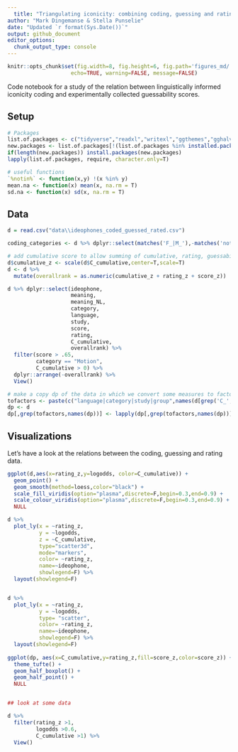 ```yaml
---
  title: "Triangulating iconicity: combining coding, guessing and rating measures"
author: "Mark Dingemanse & Stella Punselie"
date: "Updated `r format(Sys.Date())`"
output: github_document
editor_options: 
  chunk_output_type: console
---
```

  
  ```r
knitr::opts_chunk$set(fig.width=8, fig.height=6, fig.path='figures_md/',
                      echo=TRUE, warning=FALSE, message=FALSE)

```

Code notebook for a study of the relation between linguistically informed iconicity coding and experimentally collected guessability scores.

## Setup

```r
# Packages
list.of.packages <- c("tidyverse","readxl","writexl","ggthemes","gghalves","plotly","viridis")
new.packages <- list.of.packages[!(list.of.packages %in% installed.packages()[,"Package"])]
if(length(new.packages)) install.packages(new.packages)
lapply(list.of.packages, require, character.only=T)

# useful functions
`%notin%` <- function(x,y) !(x %in% y) 
mean.na <- function(x) mean(x, na.rm = T)
sd.na <- function(x) sd(x, na.rm = T)

```
## Data

```r
d = read.csv("data\\ideophones_coded_guessed_rated.csv")

coding_categories <- d %>% dplyr::select(matches('F_|M_'),-matches('notes|meaning')) %>% names()

# add cumulative score to allow summing of cumulative, rating, guessability
d$cumulative_z <- scale(d$C_cumulative,center=T,scale=T)
d <- d %>%
  mutate(overallrank = as.numeric(cumulative_z + rating_z + score_z))

d %>% dplyr::select(ideophone,
                    meaning,
                    meaning_NL,
                    category,
                    language,
                    study,
                    score,
                    rating,
                    C_cumulative,
                    overallrank) %>%
  filter(score > .65,
         category == "Motion",
         C_cumulative > 0) %>%
  dplyr::arrange(-overallrank) %>%
  View()

# make a copy dp of the data in which we convert some measures to factors for easy plotting & facetting
tofactors <- paste(c("language|category|study|group",names(d[grep('C_',names(d))])),collapse = "|")
dp <- d
dp[,grep(tofactors,names(dp))] <- lapply(dp[,grep(tofactors,names(dp))], as.factor)


```

## Visualizations
Let's have a look at the relations between the coding, guessing and rating data.
```r

ggplot(d,aes(x=rating_z,y=logodds, color=C_cumulative)) +
  geom_point() +
  geom_smooth(method=loess,color="black") +
  scale_fill_viridis(option="plasma",discrete=F,begin=0.3,end=0.9) +
  scale_colour_viridis(option="plasma",discrete=F,begin=0.3,end=0.9) +
  NULL

d %>%
  plot_ly(x = ~rating_z, 
          y = ~logodds, 
          z = ~C_cumulative,
          type="scatter3d",
          mode="markers",
          color= ~rating_z,
          name=~ideophone,
          showlegend=F) %>%
  layout(showlegend=F)


d %>%
  plot_ly(x = ~rating_z, 
          y = ~logodds, 
          type= "scatter",
          color= ~rating_z,
          name=~ideophone,
          showlegend=F) %>%
  layout(showlegend=F)
  
ggplot(dp, aes(x=C_cumulative,y=rating_z,fill=score_z,color=score_z)) +
  theme_tufte() +
  geom_half_boxplot() +
  geom_half_point() +
  NULL


## look at some data

d %>%
  filter(rating_z >1,
         logodds >0.6,
         C_cumulative >1) %>%
  View()



```


